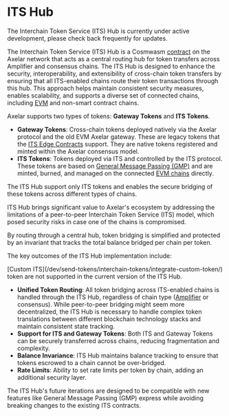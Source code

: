 # ITS Hub


<Callout>
  The Interchain Token Service (ITS) Hub is currently under active development,
  please check back frequently for updates.
</Callout>

The Interchain Token Service (ITS) Hub is a Cosmwasm [contract](https://github.com/axelarnetwork/axelar-amplifier/tree/feat/its-hub/interchain-token-service) on the Axelar network that acts as a central routing hub for token transfers across Amplifier and consensus chains.
The ITS Hub is designed to enhance the security, interoperability, and extensibility of cross-chain token transfers by ensuring that all ITS-enabled chains route their token transactions through this hub.
This approach helps maintain consistent security measures, enables scalability, and supports a diverse set of connected chains, including [EVM](/resources/contract-addresses/mainnet/#evm-contract-addresses) and non-smart contract chains.

Axelar supports two types of tokens: **Gateway Tokens** and **ITS Tokens**.

- **Gateway Tokens**: Cross-chain tokens deployed natively via the Axelar protocol and the old EVM Axelar gateway.
  These are legacy tokens that the [ITS Edge Contracts](https://github.com/axelarnetwork/interchain-token-service/blob/main/contracts/InterchainTokenService.sol) support. They are native tokens registered and minted within the Axelar consensus model.
- **ITS Tokens**: Tokens deployed via ITS and controlled by the ITS protocol. These tokens are based on [General Message Passing (GMP)](/dev/general-message-passing/overview/) and are minted, burned, and managed on the connected [EVM chains](/resources/contract-addresses/mainnet/#evm-contract-addresses) directly.

The ITS Hub support only ITS tokens and enables the secure bridging of these tokens across different types of chains.

ITS Hub brings significant value to Axelar's ecosystem by addressing the limitations of a peer-to-peer Interchain Token Service (ITS) model, which posed security risks in case one of the chains is compromised.

By routing through a central hub, token bridging is simplified and protected by an invariant that tracks the total balance bridged per chain per token.

The key outcomes of the ITS Hub implementation include:

<Callout>
  [Custom ITS](/dev/send-tokens/interchain-tokens/integrate-custom-token/) token
  are not supported in the current version of the ITS Hub.
</Callout>

- **Unified Token Routing**: All token bridging across ITS-enabled chains is handled through the ITS Hub, regardless of chain type ([Amplifier](dev/amplifier/introduction/) or consensus). While peer-to-peer bridging might seem more decentralized, the ITS Hub is necessary to handle complex token translations between different blockchain technology stacks and maintain consistent state tracking.
- **Support for ITS and Gateway Tokens**: Both ITS and Gateway Tokens can be securely transferred across chains, reducing fragmentation and complexity.
- **Balance Invariance**: ITS Hub maintains balance tracking to ensure that tokens escrowed to a chain cannot be over-bridged.
- **Rate Limits**: Ability to set rate limits per token by chain, adding an additional security layer.

The ITS Hub's future iterations are designed to be compatible with new features like General Message Passing (GMP) express while avoiding breaking changes to the existing ITS contracts.
